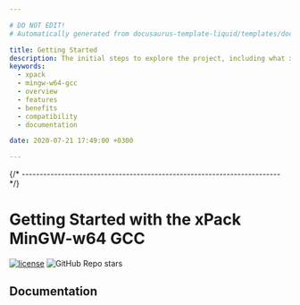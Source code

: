 ```yaml
---

# DO NOT EDIT!
# Automatically generated from docusaurus-template-liquid/templates/docusaurus.

title: Getting Started
description: The initial steps to explore the project, including what xpm packets are, the project's features, benefits, compatibility, and available documentation.
keywords:
  - xpack
  - mingw-w64-gcc
  - overview
  - features
  - benefits
  - compatibility
  - documentation

date: 2020-07-21 17:49:00 +0300

---
```






{/* ------------------------------------------------------------------------ */}

# Getting Started with the xPack MinGW-w64 GCC

[![license](https://img.shields.io/github/license/xpack-dev-tools/mingw-w64-gcc-xpack)](https://github.com/xpack-dev-tools/mingw-w64-gcc-xpack/blob/xpack/LICENSE)
![GitHub Repo stars](https://img.shields.io/github/stars/xpack-dev-tools/mingw-w64-gcc-xpack)

<UserDeveloperMaintainer />

<Content />

<Status />

## Documentation

<Documentation/>

<ReleaseSchedule/>

<Releases />

<ChangeLog />

<SupportAndFeedback />

<License />

<Credits />

<MoreCredits />

<EnjoyedUsing />
